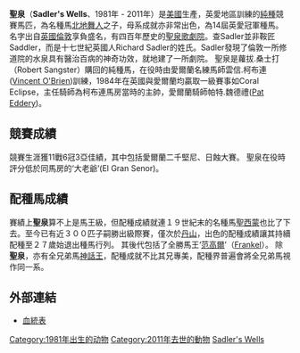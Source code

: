 '''聖泉'''（'''Sadler's Wells'''、1981年 - 2011年）是[[美國|美國]]生產，英愛地區訓練的[[純種馬|純種]]競賽馬匹，為名種馬[[北地舞人|北地舞人]]之子，母系成就亦非常出色，為14屆英愛冠軍種馬。名字出自[[英國|英國]][[倫敦|倫敦]]享負盛名，有四百年歷史的[[聖泉歌劇院|聖泉歌劇院]]。查Sadler並非鞍匠Saddler，而是十七世紀英國人Richard Sadler的姓氏。Sadler發現了倫敦一所修道院的水泉具有醫治百病的神奇功效，就地建了一所劇院。
聖泉是蘿拔.桑士打（Robert Sangster）購回的純種馬，在役時由愛爾蘭名練馬師雲信.柯布連([[Vincent_O'Brien|Vincent O'Brien]])訓練，1984年在英國與愛爾蘭均贏取一級賽事如Coral Eclipse，主任騎師為柯布連馬房當時的主帥，愛爾蘭騎師帕特.魏德禮([[Pat_Eddery|Pat Eddery]])。

==競賽成績==
競賽生涯獲11戰6冠3亞佳績，其中包括愛爾蘭二千堅尼、日蝕大賽。
聖泉在役時評分低於同馬房的‘大老爺’(El Gran Senor)。

==配種馬成績==
賽績上'''聖泉'''算不上是馬王級，但配種成績就連１９世紀末的名種馬[[聖西蒙_(馬)|聖西蒙]]也比了下去。至今已有近３００匹子嗣勝出級際賽，僅次於[[丹山|丹山]]，出色的配種成績讓其持續配種至２７歲始退出種馬行列。
其後代包括了全勝馬王‘[[范高爾_(馬)|范高爾]]’（[[Frankel|Frankel]]）。
除'''聖泉'''，亦有全兄弟馬[[神話王|神話王]]，配種成就不比其兄專美，配種界普遍會將全兄弟馬視作同一系。

==外部連結==
*[http://www.pedigreequery.com/sadlers+wells 血統表] {{Wayback|url=http://www.pedigreequery.com/sadlers+wells |date=20210424115616 }}

[[Category:1981年出生的动物|Category:1981年出生的动物]]
[[Category:2011年去世的動物|Category:2011年去世的動物]]
[[Category:競賽馬匹|Sadler's Wells]]